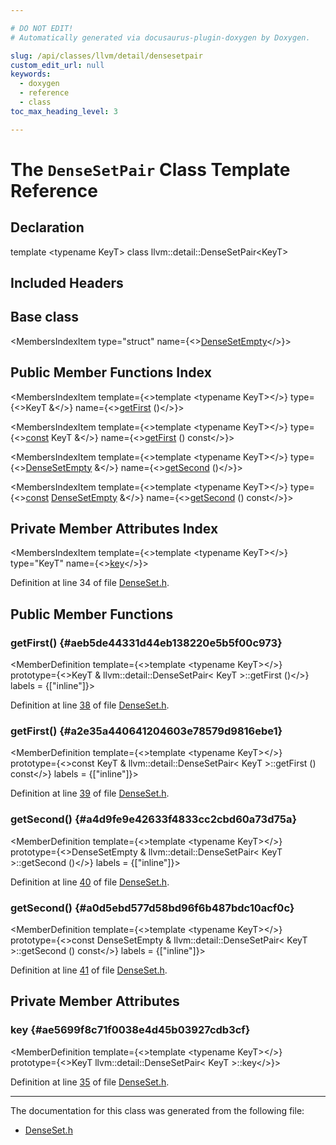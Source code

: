 ```yaml
---

# DO NOT EDIT!
# Automatically generated via docusaurus-plugin-doxygen by Doxygen.

slug: /api/classes/llvm/detail/densesetpair
custom_edit_url: null
keywords:
  - doxygen
  - reference
  - class
toc_max_heading_level: 3

---
```





# The `DenseSetPair` Class Template Reference

<DoxygenPage pluginConfig={pluginConfig}>



## Declaration

<CodeBlock>template &lt;typename KeyT&gt;
class llvm::detail::DenseSetPair&lt;KeyT&gt;</CodeBlock>

## Included Headers

<IncludesList>
<IncludesListItem
  filePath="llvm/ADT/DenseSet.h"
  permalink="/docs/api/files/include/include/llvm/include/llvm/adt/denseset-h"
  isLocal="true" />
</IncludesList>

## Base class

<MembersIndex>

<MembersIndexItem
  type="struct"
  name={<><a href="/docs/api/structs/llvm/detail/densesetempty">DenseSetEmpty</a></>}>
</MembersIndexItem>

</MembersIndex>

## Public Member Functions Index

<MembersIndex>

<MembersIndexItem
  template={<>template &lt;typename KeyT&gt;</>}
  type={<>KeyT &amp;</>}
  name={<><a href="#aeb5de44331d44eb138220e5b5f00c973">getFirst</a> ()</>}>
</MembersIndexItem>

<MembersIndexItem
  template={<>template &lt;typename KeyT&gt;</>}
  type={<><a href="/docs/api/files/lib/lib/target/lib/target/aarch64/aarch64promoteconstant-cpp/#a90f8350fecae261c25be85d38b451bff">const</a> KeyT &amp;</>}
  name={<><a href="#a2e35a440641204603e78579d9816ebe1">getFirst</a> () const</>}>
</MembersIndexItem>

<MembersIndexItem
  template={<>template &lt;typename KeyT&gt;</>}
  type={<><a href="/docs/api/structs/llvm/detail/densesetempty">DenseSetEmpty</a> &amp;</>}
  name={<><a href="#a4d9fe9e42633f4833cc2cbd60a73d75a">getSecond</a> ()</>}>
</MembersIndexItem>

<MembersIndexItem
  template={<>template &lt;typename KeyT&gt;</>}
  type={<><a href="/docs/api/files/lib/lib/target/lib/target/aarch64/aarch64promoteconstant-cpp/#a90f8350fecae261c25be85d38b451bff">const</a> <a href="/docs/api/structs/llvm/detail/densesetempty">DenseSetEmpty</a> &amp;</>}
  name={<><a href="#a0d5ebd577d58bd96f6b487bdc10acf0c">getSecond</a> () const</>}>
</MembersIndexItem>

</MembersIndex>

## Private Member Attributes Index

<MembersIndex>

<MembersIndexItem
  template={<>template &lt;typename KeyT&gt;</>}
  type="KeyT"
  name={<><a href="#ae5699f8c71f0038e4d45b03927cdb3cf">key</a></>}>
</MembersIndexItem>

</MembersIndex>


Definition at line 34 of file <a href="/docs/api/files/include/include/llvm/include/llvm/adt/denseset-h">DenseSet.h</a>.

<SectionDefinition>

## Public Member Functions

### getFirst() {#aeb5de44331d44eb138220e5b5f00c973}

<MemberDefinition
  template={<>template &lt;typename KeyT&gt;</>}
  prototype={<>KeyT &amp; llvm::detail::DenseSetPair&lt; KeyT &gt;::getFirst ()</>}
  labels = {["inline"]}>

Definition at line <a href="/docs/api/files/include/include/llvm/include/llvm/adt/denseset-h/#l00038">38</a> of file <a href="/docs/api/files/include/include/llvm/include/llvm/adt/denseset-h">DenseSet.h</a>.
</MemberDefinition>

### getFirst() {#a2e35a440641204603e78579d9816ebe1}

<MemberDefinition
  template={<>template &lt;typename KeyT&gt;</>}
  prototype={<>const KeyT &amp; llvm::detail::DenseSetPair&lt; KeyT &gt;::getFirst () const</>}
  labels = {["inline"]}>

Definition at line <a href="/docs/api/files/include/include/llvm/include/llvm/adt/denseset-h/#l00039">39</a> of file <a href="/docs/api/files/include/include/llvm/include/llvm/adt/denseset-h">DenseSet.h</a>.
</MemberDefinition>

### getSecond() {#a4d9fe9e42633f4833cc2cbd60a73d75a}

<MemberDefinition
  template={<>template &lt;typename KeyT&gt;</>}
  prototype={<>DenseSetEmpty &amp; llvm::detail::DenseSetPair&lt; KeyT &gt;::getSecond ()</>}
  labels = {["inline"]}>

Definition at line <a href="/docs/api/files/include/include/llvm/include/llvm/adt/denseset-h/#l00040">40</a> of file <a href="/docs/api/files/include/include/llvm/include/llvm/adt/denseset-h">DenseSet.h</a>.
</MemberDefinition>

### getSecond() {#a0d5ebd577d58bd96f6b487bdc10acf0c}

<MemberDefinition
  template={<>template &lt;typename KeyT&gt;</>}
  prototype={<>const DenseSetEmpty &amp; llvm::detail::DenseSetPair&lt; KeyT &gt;::getSecond () const</>}
  labels = {["inline"]}>

Definition at line <a href="/docs/api/files/include/include/llvm/include/llvm/adt/denseset-h/#l00041">41</a> of file <a href="/docs/api/files/include/include/llvm/include/llvm/adt/denseset-h">DenseSet.h</a>.
</MemberDefinition>

</SectionDefinition>

<SectionDefinition>

## Private Member Attributes

### key {#ae5699f8c71f0038e4d45b03927cdb3cf}

<MemberDefinition
  template={<>template &lt;typename KeyT&gt;</>}
  prototype={<>KeyT llvm::detail::DenseSetPair&lt; KeyT &gt;::key</>}>

Definition at line <a href="/docs/api/files/include/include/llvm/include/llvm/adt/denseset-h/#l00035">35</a> of file <a href="/docs/api/files/include/include/llvm/include/llvm/adt/denseset-h">DenseSet.h</a>.
</MemberDefinition>

</SectionDefinition>

<hr/>

The documentation for this class was generated from the following file:

<ul>
<li><a href="/docs/api/files/include/include/llvm/include/llvm/adt/denseset-h">DenseSet.h</a></li>
</ul>

</DoxygenPage>
